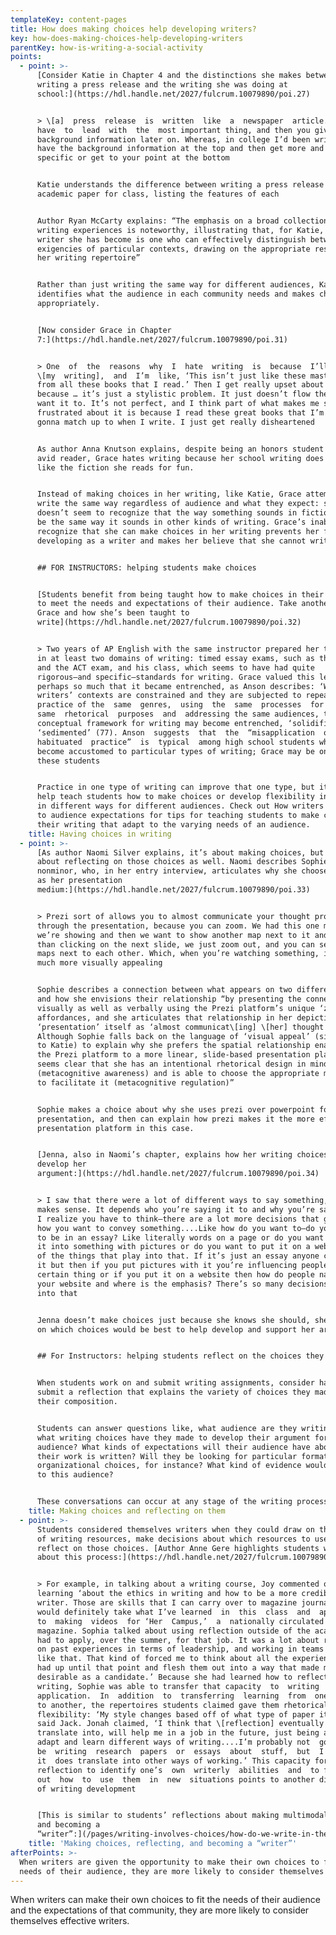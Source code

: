 ```yaml
---
templateKey: content-pages
title: How does making choices help developing writers?
key: how-does-making-choices-help-developing-writers
parentKey: how-is-writing-a-social-activity
points:
  - point: >-
      [Consider Katie in Chapter 4 and the distinctions she makes between
      writing a press release and the writing she was doing at
      school:](https://hdl.handle.net/2027/fulcrum.10079890/poi.27)


      > \[a]  press  release  is  written  like  a  newspaper  article.  You 
      have  to  lead  with  the  most important thing, and then you give the
      background information later on. Whereas, in college I’d been writing,
      have the background information at the top and then get more and more
      specific or get to your point at the bottom


      Katie understands the difference between writing a press release and an
      academic paper for class, listing the features of each


      Author Ryan McCarty explains: “The emphasis on a broad collection of
      writing experiences is noteworthy, illustrating that, for Katie, the
      writer she has become is one who can effectively distinguish between
      exigencies of particular contexts, drawing on the appropriate resources in
      her writing repertoire” 


      Rather than just writing the same way for different audiences, Katie
      identifies what the audience in each community needs and makes choices
      appropriately.


      [Now consider Grace in Chapter
      7:](https://hdl.handle.net/2027/fulcrum.10079890/poi.31)


      > One  of  the  reasons  why  I  hate  writing  is  because  I’ll  read 
      \[my  writing],  and  I’m  like, ‘This isn’t just like these masterpieces
      from all these books that I read.’ Then I get really upset about it,
      because … it’s just a stylistic problem. It just doesn’t flow the way I
      want it to. It’s not perfect, and I think part of what makes me so
      frustrated about it is because I read these great books that I’m never
      gonna match up to when I write. I just get really disheartened


      As author Anna Knutson explains, despite being an honors student and an
      avid reader, Grace hates writing because her school writing does not sound
      like the fiction she reads for fun.


      Instead of making choices in her writing, like Katie, Grace attempts to
      write the same way regardless of audience and what they expect: she
      doesn’t seem to recognize that the way something sounds in fiction won’t
      be the same way it sounds in other kinds of writing. Grace’s inability to
      recognize that she can make choices in her writing prevents her from
      developing as a writer and makes her believe that she cannot write well.


      ## FOR INSTRUCTORS: helping students make choices


      [Students benefit from being taught how to make choices in their writing
      to meet the needs and expectations of their audience. Take another look at
      Grace and how she’s been taught to
      write](https://hdl.handle.net/2027/fulcrum.10079890/poi.32)


      > Two years of AP English with the same instructor prepared her to succeed
      in at least two domains of writing: timed essay exams, such as the AP exam
      and the ACT exam, and his class, which seems to have had quite
      rigorous—and specific—standards for writing. Grace valued this learning,
      perhaps so much that it became entrenched, as Anson describes: ‘When
      writers’ contexts are constrained and they are subjected to repeated
      practice of the  same  genres,  using  the  same  processes  for  the 
      same  rhetorical  purposes  and  addressing the same audiences, their
      conceptual framework for writing may become entrenched, ‘solidified,’ or
      ‘sedimented’ (77). Anson  suggests  that  the  “misapplication  of 
      habituated  practice”  is  typical  among high school students who have
      become accustomed to particular types of writing; Grace may be one of
      these students


      Practice in one type of writing can improve that one type, but it doesn’t
      help teach students how to make choices or develop flexibility in writing
      in different ways for different audiences. Check out How writers respond
      to audience expectations for tips for teaching students to make choices in
      their writing that adapt to the varying needs of an audience.
    title: Having choices in writing
  - point: >-
      [As author Naomi Silver explains, it’s about making choices, but it’s
      about reflecting on those choices as well. Naomi describes Sophie, a
      nonminor, who, in her entry interview, articulates why she chooses Prezi
      as her presentation
      medium:](https://hdl.handle.net/2027/fulcrum.10079890/poi.33)


      > Prezi sort of allows you to almost communicate your thought process
      through the presentation, because you can zoom. We had this one map that
      we’re showing and then we want to show another map next to it and, rather
      than clicking on the next slide, we just zoom out, and you can see both
      maps next to each other. Which, when you’re watching something, it’s just
      much more visually appealing


      Sophie describes a connection between what appears on two different maps
      and how she envisions their relationship “by presenting the connection
      visually as well as verbally using the Prezi platform’s unique ‘zooming’
      affordances, and she articulates that relationship in her depiction of the
      ‘presentation’ itself as ‘almost communicat\[ing] \[her] thought process.
      Although Sophie falls back on the language of ‘visual appeal’ (similarly
      to Katie) to explain why she prefers the spatial relationship enabled by
      the Prezi platform to a more linear, slide-based presentation platform, it
      seems clear that she has an intentional rhetorical design in mind
      (metacognitive awareness) and is able to choose the appropriate medium ...
      to facilitate it (metacognitive regulation)”


      Sophie makes a choice about why she uses prezi over powerpoint for her
      presentation, and then can explain how prezi makes it the more effective
      presentation platform in this case.


      [Jenna, also in Naomi’s chapter, explains how her writing choices help her
      develop her
      argument:](https://hdl.handle.net/2027/fulcrum.10079890/poi.34)


      > I saw that there were a lot of different ways to say something, if that
      makes sense. It depends who you’re saying it to and why you’re saying it.
      I realize you have to think—there are a lot more decisions that go into
      how you want to convey something....Like how do you want to—do you want it
      to be in an essay? Like literally words on a page or do you want to turn
      it into something with pictures or do you want to put it on a website? All
      of the things that play into that. If it’s just an essay anyone can read
      it but then if you put pictures with it you’re influencing people to see a
      certain thing or if you put it on a website then how do people navigate
      your website and where is the emphasis? There’s so many decisions that go
      into that


      Jenna doesn’t make choices just because she knows she should, she reflects
      on which choices would be best to help develop and support her argument.


      ## For Instructors: helping students reflect on the choices they make


      When students work on and submit writing assignments, consider having them
      submit a reflection that explains the variety of choices they made in
      their composition.


      Students can answer questions like, what audience are they writing to and
      what writing choices have they made to develop their argument for this
      audience? What kinds of expectations will their audience have about how
      their work is written? Will they be looking for particular formatting or
      organizational choices, for instance? What kind of evidence would appeal
      to this audience?


      These conversations can occur at any stage of the writing process.
    title: Making choices and reflecting on them
  - point: >-
      Students considered themselves writers when they could draw on their range
      of writing resources, make decisions about which resources to use, and
      reflect on those choices. [Author Anne Gere highlights students who talk
      about this process:](https://hdl.handle.net/2027/fulcrum.10079890/poi.36)


      > For example, in talking about a writing course, Joy commented on
      learning ‘about the ethics in writing and how to be a more credible
      writer. Those are skills that I can carry over to magazine journalism....I
      would definitely take what I’ve learned  in  this  class  and  apply  it 
      to  making  videos  for ‘Her  Campus,’  a  nationally circulated online
      magazine. Sophia talked about using reflection outside of the academy: ‘I
      had to apply, over the summer, for that job. It was a lot about reflecting
      on past experiences in terms of leadership, and working in teams and stuff
      like that. That kind of forced me to think about all the experience I’d
      had up until that point and flesh them out into a way that made me seem
      desirable as a candidate.’ Because she had learned how to reflect on her
      writing, Sophie was able to transfer that capacity  to  writing  a  job 
      application.  In  addition  to  transferring  learning  from  one context
      to another, the repertoires students claimed gave them rhetorical
      flexibility: ‘My style changes based off of what type of paper it is,’
      said Jack. Jonah claimed, ‘I think that \[reflection] eventually will
      translate into, will help me in a job in the future, just being able to
      adapt and learn different ways of writing....I’m probably not  going  to 
      be  writing  research  papers  or  essays  about  stuff,  but  I  think 
      it  does translate into other ways of working.’ This capacity for using
      reflection to identify one’s  own  writerly  abilities  and  to figure 
      out  how  to  use  them  in  new  situations points to another dimension
      of writing development 


      [This is similar to students’ reflections about making multimodal choices
      and becoming a
      “writer”:](/pages/writing-involves-choices/how-do-we-write-in-the-digital-age/how-do-writers-compose-in-the-digital-age/)
    title: 'Making choices, reflecting, and becoming a “writer”'
afterPoints: >-
  When writers are given the opportunity to make their own choices to fit the
  needs of their audience, they are more likely to consider themselves writers.
---
```

When writers can make their own choices to fit the needs of their audience and the expectations of that community, they are more likely to consider themselves effective writers.
